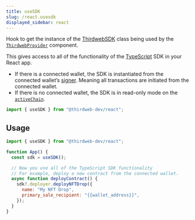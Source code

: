```yaml
---
title: useSDK
slug: /react.usesdk
displayed_sidebar: react
---
```


Hook to get the instance of the [ThirdwebSDK](/typescript/sdk.thirdwebsdk) class being used by the [`ThirdwebProvider`](/react/react.thirdwebprovider) component.

This gives access to all of the functionality of the [TypeScript](/typescript) SDK in your React app.

- If there is a connected wallet, the SDK is instantiated from the connected wallet&rsquo;s [signer](/react/react.usesigner). Meaning all
  transactions are initiated from the connected wallet.
- If there is no connected wallet, the SDK is in read-only mode on the [`activeChain`](http://localhost:3000/react/react.thirdwebprovider#activechain-recommended).

```jsx
import { useSDK } from "@thirdweb-dev/react";
```

## Usage

```jsx
import { useSDK } from "@thirdweb-dev/react";

function App() {
  const sdk = useSDK();

  // Now you use all of the TypeScript SDK functionality
  // For example, deploy a new contract from the connected wallet.
  async function deployContract() {
    sdk?.deployer.deployNFTDrop({
      name: "My NFT Drop",
      primary_sale_recipient: "{{wallet_address}}",
    });
  }
}
```
